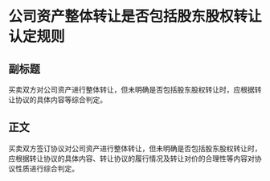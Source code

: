 # 公司资产整体转让是否包括股东股权转让认定规则
## 副标题
买卖双方对公司资产进行整体转让，但未明确是否包括股东股权转让时，应根据转让协议的具体内容等综合判定。
## 正文
买卖双方签订协议对公司资产进行整体转让，但未明确是否包括股东股权转让时，应根据转让协议的具体内容、转让协议的履行情况及转让对价的合理性等内容对协议性质进行综合判定。